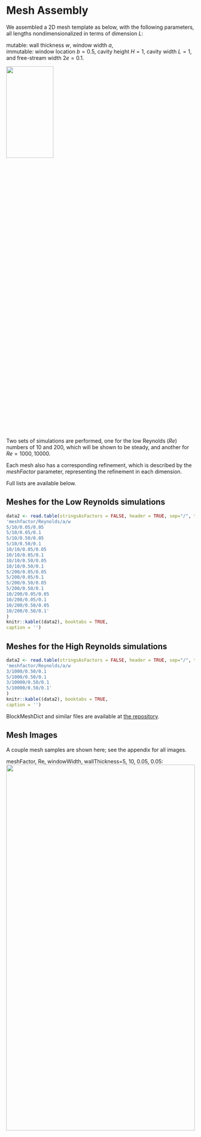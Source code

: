 # Mesh Assembly

We assembled a 2D mesh template as below, with the following parameters, all lengths nondimensionalized in terms of dimension $L$:  

mutable: wall thickness $w$, window width $a$,   
immutable: window location $b=0.5$, cavity height $H=1$, cavity width $L=1$, and free-stream width $2e=0.1$.  
  

![](../plots/Mesh/B+V.png){width=50% height=25%}  

Two sets of simulations are performed, one for the low Reynolds ($Re$) numbers of 10 and 200, which will be shown to be steady, and another for $Re=1000, 10000$.  

Each mesh also has a corresponding refinement, which is described by the $meshFactor$ parameter, representing the refinement in each dimension.  



Full lists are available below.

## Meshes for the Low Reynolds simulations


```{r, tidy=FALSE}
data2 <- read.table(stringsAsFactors = FALSE, header = TRUE, sep="/", text =
'meshfactor/Reynolds/a/w
5/10/0.05/0.05
5/10/0.05/0.1
5/10/0.50/0.05
5/10/0.50/0.1
10/10/0.05/0.05
10/10/0.05/0.1
10/10/0.50/0.05
10/10/0.50/0.1
5/200/0.05/0.05
5/200/0.05/0.1
5/200/0.50/0.05
5/200/0.50/0.1
10/200/0.05/0.05
10/200/0.05/0.1
10/200/0.50/0.05
10/200/0.50/0.1'
)
knitr::kable((data2), booktabs = TRUE,
caption = '')
```

## Meshes for the High Reynolds simulations


```{r, tidy=FALSE}
data2 <- read.table(stringsAsFactors = FALSE, header = TRUE, sep="/", text =
'meshfactor/Reynolds/a/w
3/1000/0.50/0.1
5/1000/0.50/0.1
3/10000/0.50/0.1
5/10000/0.50/0.1'
)
knitr::kable((data2), booktabs = TRUE,
caption = '')
```
 

BlockMeshDict and similar files are available at <a href="https://github.com/akhilsadam/coe347-group12/tree/main/4/code/param">the repository</a>.  

## Mesh Images  

A couple mesh samples are shown here; see the appendix for all images.  

 
meshFactor, Re, windowWidth, wallThickness=5, 10, 0.05, 0.05:  
![](../plots/run_5_10_005_005/MESH2.jpg){width=100% height=50%}  

  

meshFactor, Re, windowWidth, wallThickness=10, 200, 0.5, 0.1:  
![](../plots/run_10_200_050_01/MESH2.jpg){width=100% height=50%}  


Now that the mesh resolutions can be seen as adequate, we will move to results.  
